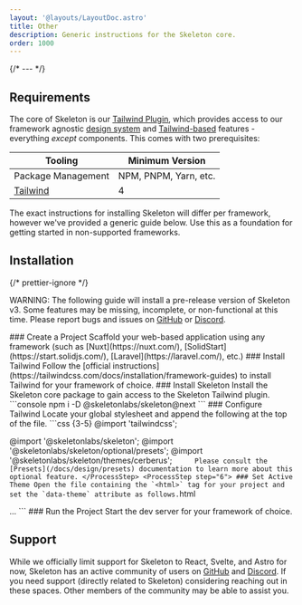 ```yaml
---
layout: '@layouts/LayoutDoc.astro'
title: Other
description: Generic instructions for the Skeleton core.
order: 1000
---
```




{/* --- */}

## Requirements

The core of Skeleton is our [Tailwind Plugin](/docs/get-started/core-api), which provides access to our framework agnostic [design system](/docs/get-started/fundamentals#design-system) and [Tailwind-based](/docs/get-started/fundamentals#tailwind) features - everything _except_ components. This comes with two prerequisites:

| Tooling                              | Minimum Version       |
| ------------------------------------ | --------------------- |
| Package Management                   | NPM, PNPM, Yarn, etc. |
| [Tailwind](https://tailwindcss.com/) | 4                     |

The exact instructions for installing Skeleton will differ per framework, however we've provided a generic guide below. Use this as a foundation for getting started in non-supported frameworks.

## Installation

{/* prettier-ignore */}
<div class="card preset-outlined-error-500 preset-tonal-error p-8 space-y-8">
	<p>WARNING: The following guide will install a pre-release version of Skeleton v3. Some features may be missing, incomplete,
		or non-functional at this time. Please report bugs and issues on <a class="underline" href="https://github.com/skeletonlabs/skeleton/issues/new/choose" target="_blank" rel="external">GitHub</a> or <a class="underline" href="https://discord.gg/EXqV7W8MtY" target="_blank" rel="external">Discord</a>.</p>
</div>

<Process>
    <ProcessStep step="1">
        ### Create a Project
        Scaffold your web-based application using any framework (such as [Nuxt](https://nuxt.com/), [SolidStart](https://start.solidjs.com/), [Laravel](https://laravel.com/), etc.)
    </ProcessStep>
    <ProcessStep step="2">
        ### Install Tailwind
		Follow the [official instructions](https://tailwindcss.com/docs/installation/framework-guides) to install Tailwind for your framework of choice.
    </ProcessStep>
    <ProcessStep step="3">
        ### Install Skeleton
        Install the Skeleton core package to gain access to the Skeleton Tailwind plugin.
        ```console
        npm i -D @skeletonlabs/skeleton@next
        ```
    </ProcessStep>
    <ProcessStep step="4">
        ### Configure Tailwind
       	Locate your global stylesheet and append the following at the top of the file.
         ```css {3-5}
@import 'tailwindcss';

@import '@skeletonlabs/skeleton';
@import '@skeletonlabs/skeleton/optional/presets';
@import '@skeletonlabs/skeleton/themes/cerberus';
``		Please consult the [Presets](/docs/design/presets) documentation to learn more about this optional feature.
    </ProcessStep>
    <ProcessStep step="6">
        ### Set Active Theme
        Open the file containing the `<html>` tag for your project and set the `data-theme` attribute as follows.
       ``html
<html data-theme="cerberus">...</html>
```
</ProcessStep>
<ProcessStep step="check"> ### Run the Project
Start the dev server for your framework of choice.
</ProcessStep>

</Process>

## Support

While we officially limit support for Skeleton to React, Svelte, and Astro for now, Skeleton has an active community of users on [GitHub](https://github.com/skeletonlabs/skeleton/discussions) and [Discord](https://discord.gg/EXqV7W8MtY). If you need support (directly related to Skeleton) considering reaching out in these spaces. Other members of the community may be able to assist you.
